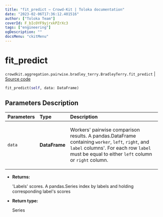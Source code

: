 ```yaml
---
title: "fit_predict — Crowd-Kit | Toloka documentation"
date: "2023-02-06T17:36:12.401516"
author: ["Toloka Team"]
coverId: F_bIcOYF9yjrxkPZrXc3
tags: ["engineering"]
ogDescription: ""
docsMenu: "ckitMenu"
---
```


# fit_predict
`crowdkit.aggregation.pairwise.bradley_terry.BradleyTerry.fit_predict` | [Source code](https://github.com/Toloka/crowd-kit/blob/v1.2.0/crowdkit/aggregation/pairwise/bradley_terry.py#L127)

```python
fit_predict(self, data: DataFrame)
```

## Parameters Description

| Parameters | Type | Description |
| :----------| :----| :-----------|
`data`|**DataFrame**|<p>Workers&#x27; pairwise comparison results. A pandas.DataFrame containing `worker`, `left`, `right`, and `label` columns&#x27;. For each row `label` must be equal to either `left` column or `right` column.</p>

* **Returns:**

  'Labels' scores.
A pandas.Series index by labels and holding corresponding label's scores

* **Return type:**

  Series